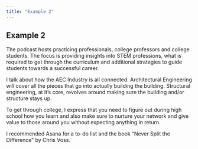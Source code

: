 ```yaml
---
title: "Example 2"
---
```

## Example 2

The podcast hosts practicing professionals, college professors and college students. The focus is providing insights into STEM professions, what is required to get through the curriculum and additional strategies to guide students towards a successful career.

I talk about how the AEC Industry is all connected. Architectural Engineering will cover all the pieces that go into actually building the building. Structural engineering, at it’s core, revolves around making sure the building and/or structure stays up.

To get through college, I express that you need to figure out during high school how you learn and also make sure to nurture your network and give value to those around you without expecting anything in return.

I recommended Asana for a to-do list and the book “Never Split the Difference” by Chris Voss.
